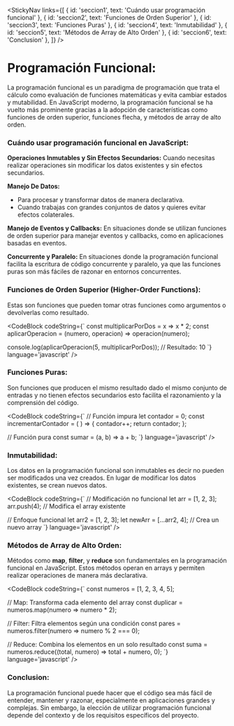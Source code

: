 
<StickyNav
  links={[
    { id: 'seccion1', text: 'Cuándo usar programación funcional' },
    { id: 'seccion2', text: 'Funciones de Orden Superior' },
    { id: 'seccion3', text: 'Funciones Puras' },
    { id: 'seccion4', text: 'Inmutabilidad' },
    { id: 'seccion5', text: 'Métodos de Array de Alto Orden' },
    { id: 'seccion6', text: 'Conclusion' },
  ]}
/>

# Programación Funcional:

La programación funcional es un paradigma de programación que trata el cálculo como evaluación de funciones matemáticas y evita cambiar estados y mutabilidad. 
En JavaScript moderno, la programación funcional se ha vuelto más prominente gracias a la adopción de características como funciones de orden superior, funciones flecha, y 
métodos de array de alto orden.

<a id="seccion1"></a>
### Cuándo usar programación funcional en JavaScript:

**Operaciones Inmutables y Sin Efectos Secundarios:**
Cuando necesitas realizar operaciones sin modificar los datos existentes y sin efectos secundarios.

**Manejo De Datos:**
- Para procesar y transformar datos de manera declarativa.
- Cuando trabajas con grandes conjuntos de datos y quieres evitar efectos colaterales.

**Manejo de Eventos y Callbacks:**
En situaciones donde se utilizan funciones de orden superior para manejar eventos y callbacks, como en aplicaciones basadas en eventos.

**Concurrente y Paralelo:**
En situaciones donde la programación funcional facilita la escritura de código concurrente y paralelo, ya que las funciones puras son más fáciles de razonar en entornos 
concurrentes.

<a id="seccion2"></a>
### Funciones de Orden Superior (Higher-Order Functions):

Estas son funciones que pueden tomar otras funciones como argumentos o devolverlas como resultado.

<CodeBlock
  codeString={`
  const multiplicarPorDos = x => x * 2;
  const aplicarOperacion = (numero, operacion) => operacion(numero);

  console.log(aplicarOperacion(5, multiplicarPorDos)); // Resultado: 10
  `} 
  language='javascript'
/>

<a id="seccion3"></a>
### Funciones Puras: 

Son funciones que producen el mismo resultado dado el mismo conjunto de entradas y no tienen efectos secundarios esto facilita el razonamiento y la comprensión del código.

<CodeBlock
  codeString={`
  // Función impura
  let contador = 0;
  const incrementarContador = ( ) => {
    contador++;
    return contador;
  };

  // Función pura
  const sumar = (a, b) => a + b;
  `} 
  language='javascript'
/>

<a id="seccion4"></a>
### Inmutabilidad:

Los datos en la programación funcional son inmutables es decir no pueden ser modificados una vez creados. En lugar de modificar los datos existentes, se crean nuevos datos.

<CodeBlock
  codeString={`
  // Modificación no funcional
  let arr = [1, 2, 3];
  arr.push(4); // Modifica el array existente

  // Enfoque funcional
  let arr2 = [1, 2, 3];
  let newArr = [...arr2, 4]; // Crea un nuevo array
  `} 
  language='javascript'
/>

<a id="seccion5"></a>
### Métodos de Array de Alto Orden:

Métodos como **map**, **filter**, y **reduce** son fundamentales en la programación funcional en JavaScript. Estos métodos operan en arrays y permiten realizar operaciones de 
manera más declarativa.

<CodeBlock
  codeString={`
  const numeros = [1, 2, 3, 4, 5];

  // Map: Transforma cada elemento del array
  const duplicar = numeros.map(numero => numero * 2);

  // Filter: Filtra elementos según una condición
  const pares = numeros.filter(numero => numero % 2 === 0);

  // Reduce: Combina los elementos en un solo resultado
  const suma = numeros.reduce((total, numero) => total + numero, 0);
  `} 
  language='javascript'
/>

<a id="seccion6"></a>
### Conclusion:

La programación funcional puede hacer que el código sea más fácil de entender, mantener y razonar, especialmente en aplicaciones grandes y complejas. 
Sin embargo, la elección de utilizar programación funcional depende del contexto y de los requisitos específicos del proyecto.